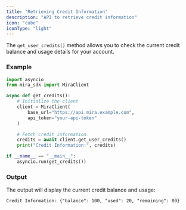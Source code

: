```yaml
---
title: "Retrieving Credit Information"
description: "API to retrieve credit information"
icon: "cube"
iconType: "light"
---
```


The `get_user_credits()` method allows you to check the current credit balance and usage details for your account.

### Example

```python
import asyncio
from mira_sdk import MiraClient

async def get_credits():
    # Initialize the client
    client = MiraClient(
        base_url="https://api.mira.example.com",
        api_token="your-api-token"
    )

    # Fetch credit information
    credits = await client.get_user_credits()
    print("Credit Information:", credits)

if __name__ == "__main__":
    asyncio.run(get_credits())
```

### Output

The output will display the current credit balance and usage:

```plaintext
Credit Information: {"balance": 100, "used": 20, "remaining": 80}
```